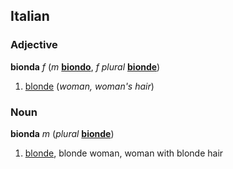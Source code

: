 ==Italian==
===Adjective===
'''bionda''' ''f'' (''m'' '''[[biondo]]''', ''f plural'' '''[[bionde]]''')

#[[blonde]] (''woman, woman's hair'')

===Noun===
'''bionda''' ''m'' (''plural'' '''[[bionde]]''')

#[[blonde]], blonde woman, woman with blonde hair